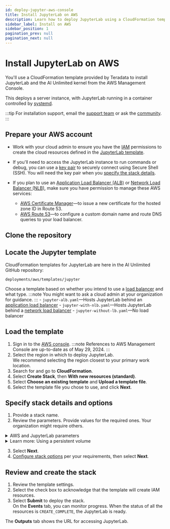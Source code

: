 ```yaml
---
id: deploy-jupyter-aws-console
title: Install JupyterLab on AWS
description: Learn how to deploy JupyterLab using a CloudFormation template.
sidebar_label: Install on AWS
sidebar_position: 1
pagination_prev: null
pagination_next: null
---
```


# Install JupyterLab on AWS

You'll use a CloudFormation template provided by Teradata to install JupyterLab and the AI Unlimited kernel from the AWS Management Console. 

This deploys a server instance, with JupyterLab running in a container controlled by [systemd](../../glossary.md#systemd).

:::tip
For installation support, email the <a href="mailto:aiunlimited.support@Teradata.com">support team</a> or ask the [community](https://support.teradata.com/community?id=community_forum&sys_id=b0aba91597c329d0e6d2bd8c1253affa).
:::

## Prepare your AWS account

- Work with your cloud admin to ensure you have the [IAM](https://aws.amazon.com/iam/) permissions to create the cloud resources defined in the [JupyterLab template](https://github.com/Teradata/ai-unlimited/tree/develop/deployments/aws/templates/jupyter).

- If you'll need to access the JupyterLab instance to run commands or debug, you can use a [key pair](https://docs.aws.amazon.com/AWSEC2/latest/UserGuide/ec2-key-pairs.html) to securely connect using Secure Shell (SSH). You will need the key pair when you [specify the stack details](#specify-stack-details-and-options).
  
- If you plan to use an [Application Load Balancer (ALB)](https://docs.aws.amazon.com/elasticloadbalancing/latest/application/application-load-balancer-getting-started.html) or [Network Load Balancer (NLB)](https://docs.aws.amazon.com/elasticloadbalancing/latest/network/network-load-balancer-getting-started.html), make sure you have permission to manage these AWS services:
	- [AWS Certificate Manager](https://docs.aws.amazon.com/acm/)&mdash;to issue a new certificate for the hosted zone ID in Route 53.
	- [AWS Route 53](https://docs.aws.amazon.com/Route53/latest/DeveloperGuide/Welcome.html)&mdash;to configure a custom domain name and route DNS queries to your load balancer.


## Clone the repository


<MyPartial />


## Locate the Jupyter template

CloudFormation templates for JupyterLab are here in the AI Unlimited GitHub repository:

`deployments/aws/templates/jupyter`

Choose a template based on whether you intend to use a [load balancer](../../glossary.md#load-balancer) and what type.
:::note
You might want to ask a cloud admin at your organization for guidance.
:::
    - `jupyter-alb.yaml`&mdash;Hosts JupyterLab behind an [application load balancer](../../glossary.md#application-load-balancer)
    - `jupyter-with-nlb.yaml`&mdash;Hosts JupyterLab behind a [network load balancer](../../glossary.md#network-load-balancer)
    - `jupyter-without-lb.yaml`&mdash;No load balancer


## Load the template	

1. Sign in to the [AWS console](https://aws.amazon.com).
   :::note
   References to AWS Management Console are up-to-date as of May 29, 2024.
   :::
2. Select the region in which to deploy JupyterLab.<br/>
   We recommend selecting the region closest to your primary work location.
3. Search for and go to **CloudFormation**.
4. Select **Create Stack**, then **With new resources (standard)**.
5. Select **Choose an existing template** and **Upload a template file**.
6. Select the template file you chose to use, and click **Next**.


## Specify stack details and options

1. Provide a stack name.
2. Review the parameters. Provide values for the required ones. Your organization might require others.

<details>

<summary>AWS and JupyterLab parameters</summary>

| Parameter | Description | Notes 
|---------|-------------|-----------|
| InstanceType | The EC2 instance type that you want to use for the service. | Required with default<br/>Default: t3.small<br/>We recommend using the default instance type to save costs. |
| RootVolumeSize | The size of the root disk you want to attach to the instance, in GB. | Required with default<br/>Default: 8<br/>Supports values between 8 and 1000. |
| TerminationProtection | Enable instance termination protection. | Required with default<br/>Default: false |
|IamRole | Specifies whether CloudFormation should create a new IAM role or use an existing one. | Required with default<br/>Default: New<br/>Supported options are: New or Existing |
|IamRoleName | The name of the IAM role to assign to the instance, either an existing IAM role or a  newly created IAM role. | Optional with default<br/>Default:  ai-unlimited-iam-role<br/>If naming a new IAM role, CloudFormation requires the CAPABILITY_NAMED_IAM capability. Leave this blank to use an autogenerated name. |
|IamPermissions<br/>Boundary | The ARN of the IAM permissions boundary to associate with the IAM role assigned to the instance.| Optional<br/>Default: NA|
|AvailabilityZone | The availability zone to which you want to deploy the instance. | Required<br/>Default: NA<br/>The value must match the subnet, the zone of any pre-existing volumes, and the instance type must be available in the selected zone. |
|LoadBalancing		|Specifies whether the instance is accessed via an NLB. | Required with default<br/>Default: NetworkLoadBalancer<br/>Supported options are: NetworkLoadBalancer or None |
|LoadBalancerScheme	| If a load balancer is used, this field specifies whether the instance is accessible from the Internet or only from within the VPC. | Optional with default<br/>Default: Internet-facing<br/>The DNS name of an Internet-facing load balancer is publicly resolvable to the public IP addresses of the nodes. Therefore, Internet-facing load balancers can route requests from clients over the Internet. The nodes of an internal load balancer have only private IP addresses. The DNS name of an internal load balancer is publicly resolvable to the personal IP addresses of the nodes. Therefore, internal load balancers can route requests from clients with access to the VPC for the load balancer.|
|Private	|Specifies whether the service is deployed in a private network without public IPs.| Required<br/>Default: false<br/>Make sure you select the `Enable auto-assign public IPv4 address` option in the subnet where the manager resides. If this option is not selected, the installation may fail.|
|Session	|Specifies whether you can use the AWS Session Manager to access the instance.| Required<br/>Default: false |
|Vpc		|The network to which you want to deploy the instance.|Required<br/>Default: NA|
|Subnet	|The subnetwork to which you want to deploy the instance. |Required<br/>Default: NA<br/>The subnet must reside in the selected availability zone.|
|KeyName		|The public/private key pair which allows you to connect securely to your instance after it launches. When you create an AWS account, this is the key pair you create in your preferred region.| Optional<br/>Default: NA<br/>Leave this field blank if you do not want to include the SSH keys.|
|AccessCIDR	|The CIDR IP address range that is permitted to access the instance.| Optional<br/>Default: NA<br/>We recommend setting this value to a trusted IP range. Define at least one of AccessCIDR, PrefixList, or SecurityGroup to allow inbound traffic unless you create custom security group ingress rules.|
|PrefixList			| The prefix list that you can use to communicate with the instance. It is a collection of CIDR blocks that define a set of IP address ranges that require the same policy enforcement. | Optional<br/>Default: NA<br/>Define at least one of AccessCIDR, PrefixList, or SecurityGroup to allow inbound traffic unless you create custom security group ingress rules.|
|SecurityGroup	|The virtual firewall that controls inbound and outbound traffic to the instance.| Optional<br/>Default: NA<br/>Implemented as a set of rules that specify which protocols, ports, and IP addresses or CIDR blocks are allowed to access the instance. Define at least one of AccessCIDR, PrefixList, or SecurityGroup to allow inbound traffic unless you create custom security group ingress rules.|
|UsePersistentVolume| Specifies whether you want to use a new or existing persistent volume to store data. See *Learn more: Using a persistent volume* below the parameters section. |Optional with default<br/>Default: New<br/>Supported options are a new persistent volume or an existing one, depending on your use case.|
|PersistentVolumeSize	|The size of the persistent volume that you can attach to the instance, in GB.|Required with default<br/>Default: 20<br/>Supports values between 8 and 1000|
|ExistingPersistent<br/>VolumeId		|The ID of the existing persistent volume that you can attach to the instance.| Required if UsePersistentVolume is set to Existing<br/>Default: NA<br/>The persistent volume must be in the same availability zone as the AI Unlimited instance.|
|PersistentVolume<br/>DeletionPolicy		|The persistent volume behavior when you delete the CloudFormation deployment.| Required with default<br/>Default:  Retain<br/>Supported options are: Delete, Retain, RetainExceptOnCreate, and Snapshot.|
|LatestAmiId	|The ID of the image that points to the latest version of AMI. This value is used for the SSM lookup.|Required with default<br/>Default: NA<br/>This deployment uses the latest ami-amazon-linux-latest/amzn2-ami-hvm-x86_64-gp2 image available.<br/>IMPORTANT: Changing this value may break the stack.|
| JupyterHttpPort | The port to access the JupyterLab service UI. | Required with default<br/>Default: 8888|
| JupyterVersion | The version of JupyterLab you want to deploy. | Required with default<br/>Default: latest<br/>The value is a container version tag, for example, latest. |
| JupyterToken | The token or password used to access JupyterLab from the UI. | Required<br/>Default: NA<br/>The token must begin with a letter and contain only alphanumeric characters. The allowed pattern is ^[a-zA-Z][a-zA-Z0-9-]*. |
</details>

<details>

<summary>Learn more: Using a persistent volume</summary>

The JupyterLab instance runs in a container and saves its configuration data in a database in the root volume of the instance. This data persists if you shut down, restart, or snapshot and relaunch the instance. 

A persistent volume stores data for a containerized application beyond the lifetime of the container, pod, or node in which it runs. 

**Without a persistent volume**

If the container, pod, or node crashes or terminates, you lose the JupyterLab configuration data. You can deploy a new JupyterLab instance, but not to the same state as the one that was lost.

**With a persistent volume**

If the container, pod, or node crashes or terminates, and the JupyterLab configuration data is stored in a persistent volume, you can deploy a new JupyterLab instance that has the same configuration as the one that was lost.

**Example**

1. Deploy JupyterLab, and include these parameters:
   - `UsePersistentVolume`: **New**
   - `PersistentVolumeDeletionPolicy`: **Retain**
3. After you create the stack, on the **Outputs** tab, note the `volume-id`.
4. Use JupyterLab.
5. If the JupyterLab instance is lost, deploy JupyterLab again, and include these parameters:
   - `UsePersistentVolume`: **New**
   - `PersistentVolumeDeletionPolicy`: **Retain** 
   - `ExistingPersistentVolumeId`: the value you noted in step 2
   
 The new JupyterLab instance has the same configuration as the one that was lost.

</details>

3. Select **Next**.
4. [Configure stack options](https://docs.aws.amazon.com/AWSCloudFormation/latest/UserGuide/cfn-console-add-tags.html) per your requirements, then select **Next**. 


## Review and create the stack

1. Review the template settings. 
2. Select the check box to acknowledge that the template will create IAM resources. 
3. Select **Submit** to deploy the stack.<br />
On the **Events** tab, you can monitor progress. When the status of all the resources is `CREATE_COMPLETE`, the JupyterLab is ready. 

The **Outputs** tab shows the URL for accessing JupyterLab.



